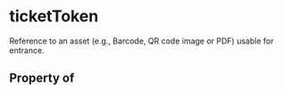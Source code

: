   

# ticketToken

Reference to an asset (e.g., Barcode, QR code image or PDF) usable for entrance.

## Property of



